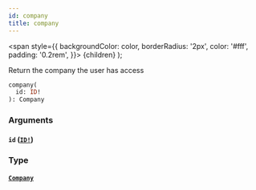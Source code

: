 ```yaml
---
id: company
title: company
---
```


<span
style={{
      backgroundColor: color,
      borderRadius: '2px',
      color: '#fff',
      padding: '0.2rem',
    }}>
{children}
</span>
);

Return the company the user has access

```graphql
company(
  id: ID!
): Company

```

### Arguments

#### `id` ([`ID!`](/api/scalars/id))

### Type

#### [`Company`](/api/objects/company)

